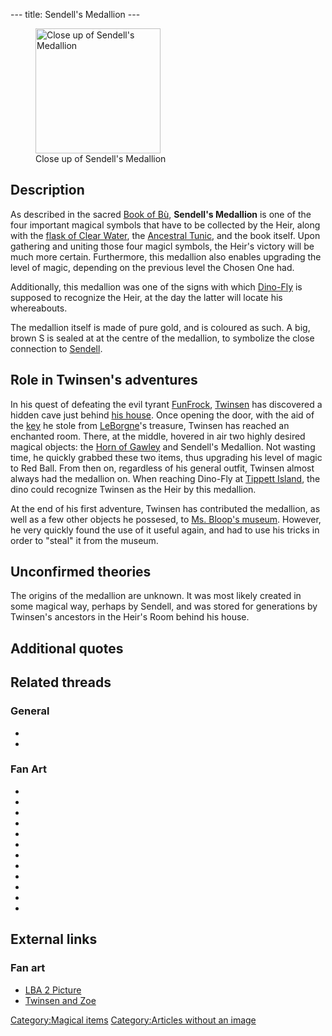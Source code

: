 ---
title: Sendell's Medallion
---

[[Image:sendells_medallion.png|right|200px|thumb|Close up of Sendell's Medallion]]

{{Quote|
Quote=Sendell's Medallion. With this magical symbol, you have just earned the third level of power.|
Character=Official description, Twinsen's first adventure}}

==Description==
As described in the sacred [[Book of Bù]], '''Sendell's Medallion''' is one of the four important magical symbols that have to be collected by the Heir, along with the [[flask of Clear Water]], the [[Ancestral Tunic]], and the book itself. Upon gathering and uniting those four magicl symbols, the Heir's victory will be much more certain. Furthermore, this medallion also enables upgrading the level of magic, depending on the previous level the Chosen One had.

Additionally, this medallion was one of the signs with which [[Dino-Fly]] is supposed to recognize the Heir, at the day the latter will locate his whereabouts.

The medallion itself is made of pure gold, and is coloured as such. A big, brown S is sealed at at the centre of the medallion, to symbolize the close connection to [[Sendell]].

==Role in Twinsen's adventures==
In his quest of defeating the evil tyrant [[FunFrock]], [[Twinsen]] has discovered a hidden cave just behind [[Twinsen's house|his house]]. Once opening the door, with the aid of the [[Key to the Heir's room|key]] he stole from [[LeBorgne]]'s treasure, Twinsen has reached an enchanted room. There, at the middle, hovered in air two highly desired magical objects: the [[Horn of Gawley]] and Sendell's Medallion. Not wasting time, he quickly grabbed these two items, thus upgrading his level of magic to Red Ball. From then on, regardless of his general outfit, Twinsen almost always had the medallion on. When reaching Dino-Fly at [[Tippett Island]], the dino could recognize Twinsen as the Heir by this medallion.

At the end of his first adventure, Twinsen has contributed the medallion, as well as a few other objects he possesed, to [[Ms. Bloop's museum]]. However, he very quickly found the use of it useful again, and had to use his tricks in order to "steal" it from the museum.

==Unconfirmed theories==
The origins of the medallion are unknown. It was most likely created in some magical way, perhaps by Sendell, and was stored for generations by Twinsen's ancestors in the Heir's Room behind his house.

==Additional quotes==
{{Quote|
Quote=You have just found your ancestral Tunic and Sendell's Medallion. By storing Magic, it will enable you to bounce your ball at your enemies.|
Character=When Teinsen grabbed the medallion from the museum}}
{{Quote|
Quote=The day will come when someone from the present or future species will rise up and say, 'This world is mine from now on, and the key to all powers belongs to me!' This day will surely come because avarice and violence harbor in the hearts of all species of the universe. If the peril on this day is too great, the Chosen One will come forth. He will rise up against the tyrant and overthrow him. He will free and reunite the people, because throughout the years, the Chosen One's ancestors will have prepared him for his victory. They will have left information and weapons in his dwelling. The Chosen One, also known as the Heir, will, however, have to gather together four magical symbols if he hopes to be victorious: the Tunic, the Book of Bש, Sendell's Medallion and a Flask of Clear Water. On the day of peril Sendell will visit the Heir in his sleep and announce the coming of the final combat. The Heir will then have to go to the Well of Sendell where the goddess will endow her powers on him!|
Character=The Book of Bù}}
{{Quote|
Quote=Good day. Let's see, you can talk to me and you're wearing the Medallion of Sendell: you must be the Heir! I've been waiting for you for centuries and I've got a backache so we'll go carefully. The Hamalayi mountains are too high for me but I can lead you through this entire hemisphere, except for Polar island: it is too well guarded by FunFrock. Where do you want to go?|
Character=Dino-Fly}}
{{Quote|
Quote=I know that symbol on your medallion. Virgul, our sorcerer, told us about your coming, and we have often prayed in front of the Runic Stone, which carries the same symbol. Unfortunately, Dr. FunFrock found it and built his fortress right over it, although the Rock was supposed to be indestructible! I would dig a tunnel for you so that you could enter the building, but you must first sabotage the Teleportation Center. Go find the plans of this center, I can dig only after all the telepods have been neutralized!|
Character=A [[rabbibunny]] at [[Fortress Island]]}}
{{Quote|
Quote=To my future descendants: I have lent to Miss Bloop's private museum, the Medallion and the Ancestral Tunic which rightfully belong to you. Signed: Twinsen.|
Character=A sign at Twinsen's house}}

==Related threads==
===General===
* {{thread|id=6382|title=LBA loophole thread}}
* {{thread|id=6363|title=Sendell's Medallion}}

===Fan Art===
* {{thread|id=11287|title=Twinsen}}
* {{thread|id=11291|title=The Heir}}
* {{thread|id=11279|title=Old drawing from 2000}}
* {{thread|id=11007|title=twinsen paint image, old}}
* {{thread|id=11083|title=Twinsen, my style}}
* {{thread|id=11023|title=2-minutes twinsen"robot"}}
* {{thread|id=10891|title=Twinsen :)}}
* {{thread|id=10819|title=Twinsen want's you!}}
* {{thread|id=10812|title=Ka-meh-ha-meh.. I mean Magic ball blast}}
* {{thread|id=10751|title=Another 3D twinsen}}
* {{thread|id=9868|title=Sendell's medallionS!}}
* {{post|id=112171|title=Lba3}}

==External links==
===Fan art===
* [http://www.deviantart.com/view/12986693/ LBA 2 Picture]
* [http://www.deviantart.com/view/1047280/ Twinsen and Zoe]

[[Category:Magical items]]
[[Category:Articles without an image]]